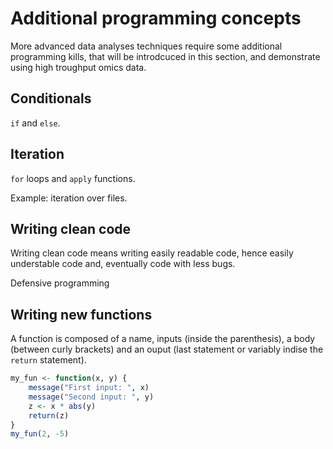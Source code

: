 # Additional programming concepts

More advanced data analyses techniques require some additional
programming kills, that will be introdcuced in this section, and
demonstrate using high troughput omics data.

## Conditionals

`if` and `else`.

## Iteration

`for` loops and `apply` functions.

Example: iteration over files.

## Writing clean code

Writing clean code means writing easily readable code, hence easily
understable code and, eventually code with less bugs.

Defensive programming


## Writing new functions

A function is composed of a name, inputs (inside the parenthesis), a
body (between curly brackets) and an ouput (last statement or variably
indise the `return` statement).

```r
my_fun <- function(x, y) {
    message("First input: ", x)
    message("Second input: ", y)
    z <- x * abs(y)
    return(z)
}
my_fun(2, -5)
```
